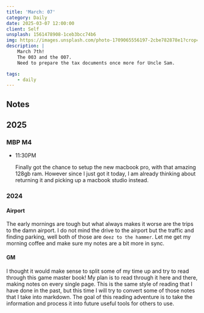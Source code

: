 ```yaml
---
title: 'March: 07'
category: Daily
date: 2025-03-07 12:00:00
client: Self
unsplash: 1561478908-1ceb3bcc74b6
img: https://images.unsplash.com/photo-1709065556197-2cbe782878e1?crop=entropy&cs=srgb&fm=jpg&ixid=MnwzNjM5Nzd8MHwxfHJhbmRvbXx8fHx8fHx8fDE2ODE3NDg2ODY&ixlib=rb-4.0.3&q=85
description: |
    March 7th!
    The 003 and the 007.
    Need to prepare the tax documents once more for Uncle Sam.

tags:
    - daily
---
```



<Adsense />



## Notes

## 2025

### MBP M4

-   11:30PM

    Finally got the chance to setup the new macbook pro, with that amazing 128gb ram.
    However since I just got it today, I am already thinking about returning it and picking up a macbook studio instead.

### 2024


#### Airport

The early mornings are tough but what always makes it worse are the trips to the damn airport.
I do not mind the drive to the airport but the traffic and finding parking, well both of those are `deez to the hammer`.
Let me get my morning coffee and make sure my notes are a bit more in sync.


#### GM

I thought it would make sense to split some of my time up and try to read through this game master book!
My plan is to read through it here and there, making notes on every single page.
This is the same style of reading that I have done in the past, but this time I will try to convert some of those notes that I take into markdown. 
The goal of this reading adventure is to take the information and process it into future useful tools for others to use.
